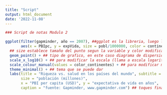 ---
title: "Script"
output: html_document
date: '2022-11-08'
---
```{r}


### Script de notas Modulo 2

ggplot(filter(gapminder, año == 2007), ##ggplot es la libreria, luego llamar primero que nada a la bbdd y se puede filtrar
       aes(x = PBIpc, y = expVida, size = pobl/1000000, color = continente)) +  ## aes llama a las variables en x y en y a lo que se le puede dar otros atributos
  ## size establece tamaño del punto segun la variable y color modifica color segun variable
  geom_point() + ## tipo de grafico, en este caso diagrama de dispersion
  scale_x_log10() + ## para modificar la escala (llama a escala logaritmica)
  scale_colour_manual(values = color_continentes) + ## para modificar manualmente la escala de colores
  theme_minimal() + ## tema que se puede dar
  labs(title = "Riqueza vs. salud en los países del mundo", subtitle = "según datos 2007",
       size = "población (millones)", 
       x = "PBI per capita (USD)", y = "expectativa de vida en años",
       caption = "fuente: Gapminder, www.gapminder.com") ## toques finales para modificar etiquetas, etc
```


